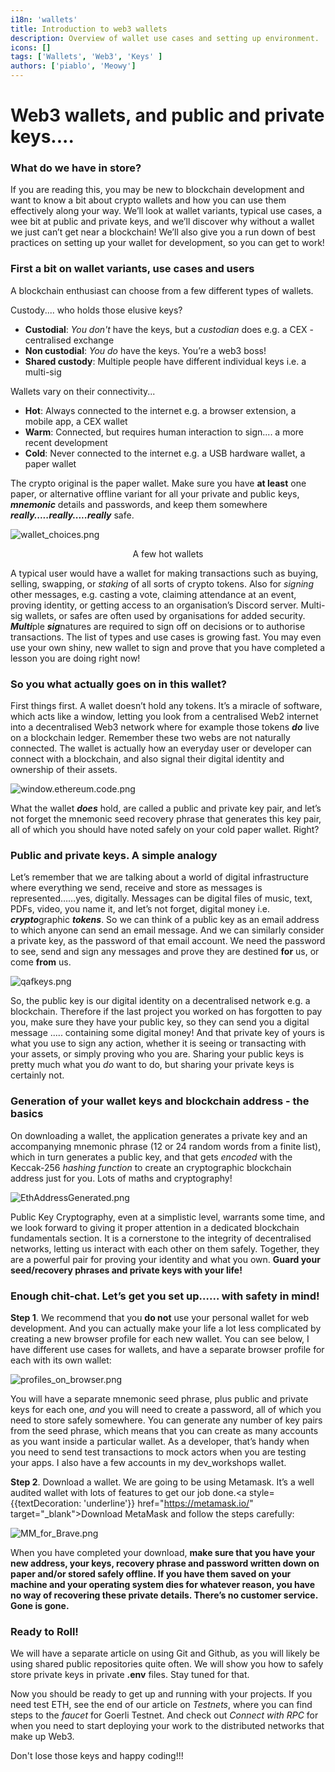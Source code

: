 ```yaml
---
i18n: 'wallets'
title: Introduction to web3 wallets
description: Overview of wallet use cases and setting up environment.
icons: []
tags: ['Wallets', 'Web3', 'Keys' ]
authors: ['piablo', 'Meowy']
---
```


# Web3 wallets, and public and private keys....

### What do we have in store?

If you are reading this, you may be new to blockchain development and want to know a bit about crypto wallets and how you can use them effectively along your way. We’ll look at wallet variants, typical use cases, a wee bit at public and private keys, and we’ll discover why without a wallet we just can’t get near a blockchain! We’ll also give you a run down of best practices on setting up your wallet for development, so you can get to work!

### **First a bit on wallet variants, use cases and users**

A blockchain enthusiast can choose from a few different types of wallets.

Custody.... who holds those elusive keys?

- **Custodial**: *You don't* have the keys, but a *custodian* does e.g. a CEX - centralised exchange
- **Non custodial**: *You do* have the keys. You’re a web3 boss!
- **Shared custody**: Multiple people have different individual keys i.e. a multi-sig

Wallets vary on their connectivity...
- **Hot**: Always connected to the internet e.g. a browser extension, a mobile app, a CEX wallet
- **Warm**: Connected, but requires human interaction to sign.... a more recent development
- **Cold**: Never connected to the internet e.g. a USB hardware wallet, a paper wallet

The crypto original is the paper wallet. Make sure you have **at least** one paper, or alternative offline variant for all your private and public keys, ***mnemonic*** details and passwords, and keep them somewhere ***really.....really.....really*** safe. 

![wallet_choices.png](/assets/lessons/wallets/wallet_choices.png)

<center>A few hot wallets</center>

A typical user would have a wallet for making transactions such as buying, selling, swapping, or *staking* of all sorts of crypto tokens. Also for *signing* other messages, e.g. casting a vote, claiming attendance at an event, proving identity, or getting access to an organisation’s Discord server.  Multi-sig wallets, or safes are often used by organisations for added security. ***Multi***ple ***sig***natures are required to sign off on decisions or to authorise transactions. The list of types and use cases is growing fast. You may even use your own shiny, new wallet to sign and prove that you have completed a lesson you are doing right now!

### So you what actually goes on in this wallet?

First things first. A wallet doesn’t hold any tokens. It’s a miracle of software, which acts like a window, letting you look from a centralised Web2 internet into a decentralised Web3 network where for example those tokens ***do*** live on a blockchain ledger. Remember these two webs are not naturally connected. The wallet is actually how an everyday user or developer can connect with a blockchain, and also signal their digital identity and ownership of their assets.

![window.ethereum.code.png](/assets/lessons/wallets/window.ethereum.code.png)

What the wallet ***does*** hold, are called a public and private key pair, and let’s not forget the mnemonic seed recovery phrase that generates this key pair, all of which you should have noted safely on your cold paper wallet. Right?


### Public and private keys. A simple analogy

Let’s remember that we are talking about a world of digital infrastructure where everything we send, receive and store as messages is represented……yes, digitally. Messages can be digital files of music, text, PDFs, video, you name it, and let’s not forget, digital money i.e. ***crypto***graphic ***tokens***. So we can think of a public key as an email address to which anyone can send an email message. And we can similarly consider a private key, as the password of that email account. We need the password to see, send and sign any messages and prove they are destined **for** us, or come **from** us.

![qafkeys.png](/assets/lessons/wallets/qafkeys.png)

So, the public key is our digital identity on a decentralised network e.g. a blockchain. Therefore if the last project you worked on has forgotten to pay you, make sure they have your public key, so they can send you a digital message ..... containing some digital money! And that private key of yours is what you use to sign any action, whether it is seeing or transacting with your assets, or simply proving who you are. Sharing your public keys is pretty much what you *do* want to do, but sharing your private keys is certainly not. 


### Generation of your wallet keys and blockchain address - the basics

On downloading a wallet, the application generates a private key and an accompanying mnemonic phrase (12 or 24 random words from a finite list), which in turn generates a public key, and that gets *encoded* with the Keccak-256 *hashing function* to create an cryptographic blockchain address just for you. Lots of maths and cryptography!

![EthAddressGenerated.png](/assets/lessons/wallets/EthAddressGenerated.png)

Public Key Cryptography, even at a simplistic level, warrants some time, and we look forward to giving it proper attention in a dedicated blockchain fundamentals section. It is a cornerstone to the integrity of decentralised networks, letting us interact with each other on them safely. Together, they are a powerful pair for proving your identity and what you own. **Guard your seed/recovery phrases and private keys with your life!**

### Enough chit-chat. Let’s get you set up…… **with safety in mind!**

**Step 1**. We recommend that you **do not** use your personal wallet for web development. And you can actually make your life a lot less complicated by creating a new browser profile for each new wallet. You can see below, I have different use cases for wallets, and have a separate browser profile for each with its own wallet:

![profiles_on_browser.png](/assets/lessons/wallets/profiles_on_browser.png)

You will have a separate mnemonic seed phrase, plus public and private keys for each one, *and* you will need to create a password, all of which you need to store safely somewhere. You can generate any number of key pairs from the seed phrase, which means that you can create as many accounts as you want inside a particular wallet. As a developer, that’s handy when you need to send test transactions to mock actors when you are testing your apps. I also have a few accounts in my dev_workshops wallet.

 **Step 2**. Download a wallet. We are going to be using Metamask. It’s a well audited wallet with lots of features to get our job done.<a style={{textDecoration: 'underline'}} href="https://metamask.io/" target="\_blank">Download MetaMask</a> and follow the steps carefully:

 ![MM_for_Brave.png](/assets/lessons/wallets/MM_for_Brave.png)

When you have completed your download, **make sure that you have your new address, your keys, recovery phrase and password written down on paper and/or stored safely offline. If you have them saved on your machine and your operating system dies for whatever reason, you have no way of recovering these private details. There’s no customer service. Gone is gone.**

### Ready to Roll!

We will have a separate article on using Git and Github, as you will likely be using shared public repositories quite often. We will show you how to safely store private keys in private **.env** files. Stay tuned for that. 

Now you should be ready to get up and running with your projects. If you need test ETH, see the end of our article on *Testnets*, where you can find steps to the *faucet* for Goerli Testnet. And check out *Connect with RPC* for when you need to start deploying your work to the distributed networks that make up Web3. 

Don't lose those keys and happy coding!!!